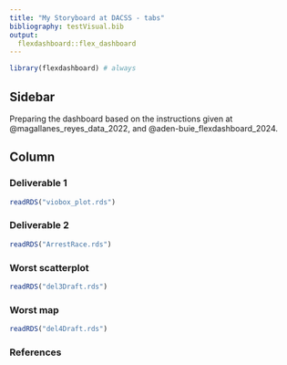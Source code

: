 ```yaml
---
title: "My Storyboard at DACSS - tabs"
bibliography: testVisual.bib
output: 
  flexdashboard::flex_dashboard
---
```


```r
library(flexdashboard) # always
```

## Sidebar {.sidebar}

Preparing the dashboard based on the instructions given at @magallanes_reyes_data_2022, and @aden-buie_flexdashboard_2024.

## Column {.tabset .tabset-fade}

### Deliverable 1

```r
readRDS("viobox_plot.rds")
```

### Deliverable 2

```r
readRDS("ArrestRace.rds")
```

### Worst scatterplot

```r
readRDS("del3Draft.rds")
```

### Worst map

```r
readRDS("del4Draft.rds")
```

### References

